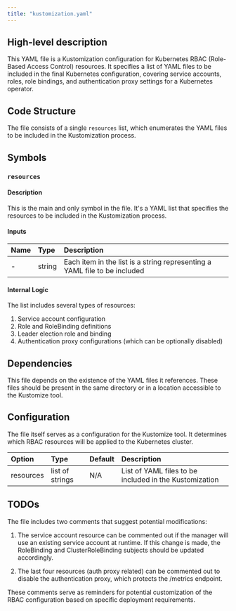 ```yaml
---
title: "kustomization.yaml"
---
```


## High-level description
This YAML file is a Kustomization configuration for Kubernetes RBAC (Role-Based Access Control) resources. It specifies a list of YAML files to be included in the final Kubernetes configuration, covering service accounts, roles, role bindings, and authentication proxy settings for a Kubernetes operator.

## Code Structure
The file consists of a single `resources` list, which enumerates the YAML files to be included in the Kustomization process.

## Symbols

### `resources`
#### Description
This is the main and only symbol in the file. It's a YAML list that specifies the resources to be included in the Kustomization process.

#### Inputs
| Name | Type | Description |
|:-----|:-----|:------------|
| - | string | Each item in the list is a string representing a YAML file to be included |

#### Internal Logic
The list includes several types of resources:
1. Service account configuration
2. Role and RoleBinding definitions
3. Leader election role and binding
4. Authentication proxy configurations (which can be optionally disabled)

## Dependencies
This file depends on the existence of the YAML files it references. These files should be present in the same directory or in a location accessible to the Kustomize tool.

## Configuration
The file itself serves as a configuration for the Kustomize tool. It determines which RBAC resources will be applied to the Kubernetes cluster.

| Option | Type | Default | Description |
|:-------|:-----|:--------|:------------|
| resources | list of strings | N/A | List of YAML files to be included in the Kustomization |

## TODOs
The file includes two comments that suggest potential modifications:

1. The service account resource can be commented out if the manager will use an existing service account at runtime. If this change is made, the RoleBinding and ClusterRoleBinding subjects should be updated accordingly.

2. The last four resources (auth proxy related) can be commented out to disable the authentication proxy, which protects the /metrics endpoint.

These comments serve as reminders for potential customization of the RBAC configuration based on specific deployment requirements.